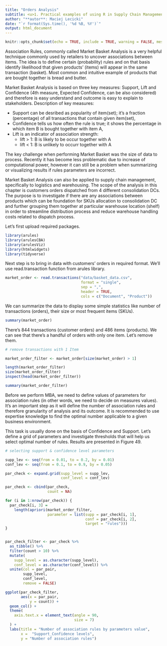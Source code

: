 ```yaml
---
title: "Orders Analysis"
subtitle: <u>1. Practical examples of using R in Supply Chain Management.</u>
author: "**autor**: Maciej Lecicki"
date: "`r format(Sys.time(), '%d %B, %Y')`"
output: html_document
---
```


```r
knitr::opts_chunk$set(echo = TRUE, include = TRUE, warning = FALSE, message = FALSE, fig.pos = "H")
```


Association Rules, commonly called Market Basket Analysis is a very helpful technique commonly used by retailers to uncover associations between items. \newline
The idea is to define certain (probability) rules and on that basis identify likelihood that given products' (items) will appear in the same transaction (basket).
Most common and intuitive example of products that are bought together is bread and butter.

Market Basket Analysis is based on three key measures: Support, Lift and Confidence (4th measure, Expected Confidence, can be also considered) and therefore is easy understand and outcome is easy to explain to stakeholders. \newline
Description of key measures: 

* Support can be desribed as popularity of item(set); it's a fraction (percentage) of all transactions that contain given item(set),
* Confidence tells us how often the rule is true; it shows the percentage in which item B is bought together with item A,
* Lift is an indicator of association strength: 
  - lift > 1: B is likely to be occur together with A
  - lift < 1: B is unlikely to occurr together with A


The key challenge when performing Market Basket was the size of data to process. Recently it has become less problematic due to increase of computational power, however it can still be a problem when summarizing or visualizing results if rules parameters are incorrect.\newline

Market Basket Analysis can also be applied to supply chain management, specifically to logistics and warehousing. \newline 
The scope of the analysis in this chapter is customers orders dispatched from 4 different consolidation DCs. The purpose is to investigate if there are any associations between products which can be foundation for SKUs allocation to consolidation DC and further grouping them together at particular warehouse location (shelf) in order to streamline distribution process and reduce warehouse handling costs related to dispatch process.\newline


Let's first upload required packages.

```r
library(arules)
library(arulesCBA)
library(arulesViz)
library(htmlwidgets)
library(tidyverse)
```


Next step is to bring in data with customers' orders in required format.
We'll use read.transaction function from arules library.

```r
market_order <- read.transactions("data/basket_data.csv",
                                  format = "single",
                                  sep = ",",
                                  header = TRUE,
                                  cols = c("Document", "Product"))
```


\pagebreak
We can summarize the data to display some simple statistics like number of transactions (orders), their size or most frequent items (SKUs).

```r
summary(market_order)
```
\pagebreak
There's 844 transactions (customer orders) and 486 items (products).\newline
We can see that there's a handful of orders with only one item. 
Let's remove them.


```r

# remove transactions with 1 Item

market_order_filter <- market_order[size(market_order) > 1]

length(market_order_filter)
size(market_order_filter)
inspect(head(market_order_filter))
```

```r
summary(market_order_filter)
```


Before we perform MBA, we need to define values of parameters for association rules (in other words, we need to decide on measures values). \newline
It's an important step as it will define the number of association rules and therefore granularity of analysis and its outcome. It is recommended to use expertise knowledge to find the optimal number applicable to a given business environment.\newline

This task is usually done on the basis of Confidence and Support. Let's define a grid of parameters and investigate thresholds that will help us select optimal number of rules.\newline
Results are presented in Figure 49.

```r
# selecting support & confidence level parameters

supp_lev <- seq(from = 0.01, to = 0.2, by = 0.01)
conf_lev <- seq(from = 0.1, to = 0.9, by = 0.05)

par_check <- expand.grid(supp_level = supp_lev, 
                         conf_level = conf_lev)

par_check <- cbind(par_check,
                   count = NA)

for (i in 1:nrow(par_check)) {
  par_check[i, 3] =
    length(apriori(market_order_filter,
                   parameter = list(supp = par_check[i, 1],
                                    conf = par_check[i, 2],
                                    target = "rules")))
}


par_check_filter <- par_check %>%
  as_tibble() %>%
  filter(count > 10) %>%
  mutate(
    supp_level = as.character(supp_level),
    conf_level = as.character(conf_level)) %>%
  unite(col = par_pair,
        supp_level, 
        conf_level,
        remove = FALSE)
```

```r

ggplot(par_check_filter,
       aes(x = par_pair,
           y = count)) +
  geom_col() +
  theme(
    axis.text.x = element_text(angle = 90,
                               size = 7)
  ) +
  labs(title = "Number of association rules by parameters value",
       x =  "Support_Confidence levels",
       y = "Number of association rules")

```

<!-- market_order <- read.transactions("data/basket_data.csv", -->
<!--                                   format = "single", -->
<!--                                   sep = ",", -->
<!--                                   header = TRUE, -->
<!--                                   cols = c("Document", "Product")) -->

<!-- length(market_order) -->

<!-- size(market_order) -->

<!-- inspect(head(market_order)) -->

<!-- # remove transactions with 1 Item -->

<!-- market_order_filter <- market_order[size(market_order) > 1] -->

<!-- length(market_order_filter) -->

<!-- size(market_order_filter) -->

<!-- inspect(head(market_order_filter)) -->


<!-- summary(market_order_filter) -->

<!-- # co-occurence matrix - chiSquared: coexistance test which returns p-value -->
<!-- # HO: co-occurence of rows & columns (items) is independent (p-value > alpha) -->
<!-- # HA: co-occurence of rows & columns (items) is dependent of each other (p-value < alpha) -->

<!-- crossTable(market_order_filter, measure = "chiSquared", sort = TRUE)[1:8, 1:8] -->
<!-- # co-occurance of some items is dependent of each other -->

<!-- # let's see transactions sparsity -->
<!-- image(market_order_filter) -->

<!-- # most frequent items -->
<!-- crossTable(market_order_filter, sort = TRUE)[1:10, 1:10] -->

<!-- # frequency plots -->
<!-- itemFrequencyPlot(market_order_filter, -->
<!--                   topN = 10, -->
<!--                   main = "Absolute Product Frequency", -->
<!--                   type = "absolute", -->
<!--                   horiz = TRUE, -->
<!--                   col = "orange") -->

<!-- # barplot(sort(table(unlist(LIST(market_order_filter))), decreasing = TRUE)[1:10], -->
<!-- #         horiz = TRUE, las = 1, col = "steelblue3") -->

<!-- # Key association measures: -->

<!-- # 1. Support (popularity of item(set) ) -->
<!-- #    fraction (percentage) of all transactions that contain given item(set) -->

<!-- # 2. Confidence (how often the rule is true) -->
<!-- #    shows the percentage in which Y is bought together with X -->

<!-- # 3. Lift (how strong is the association) -->
<!-- #   lift > 1: Y is likely to be bought when X is bougth -->
<!-- #   lift < 1: Y is unlikely to be bought when X is bougth -->

<!-- # Count tells how many times given item(set) appeared in all transactions -->

<!-- # selecting support & confidence level parameters -->

<!-- supp_lev <- seq(from = 0.005, to = 0.02, by = 0.001) -->
<!-- conf_lev <- seq(from = 0.1, to = 0.9, by = 0.05) -->

<!-- par_check <- expand.grid(supp_level = supp_lev,  -->
<!--                          conf_level = conf_lev) -->

<!-- par_check <- cbind(par_check, -->
<!--                    count = NA) -->

<!-- for (i in 1:nrow(par_check)) { -->
<!--   par_check[i, 3] = -->
<!--     length(apriori(market_order_filter, -->
<!--                    parameter = list(supp = par_check[i, 1], -->
<!--                                   conf = par_check[i, 2], -->
<!--                                   target = "rules"))) -->
<!-- } -->


<!-- par_check_filter <- par_check %>% -->
<!--   as_tibble() %>% -->
<!--   filter(count > 10) %>% -->
<!--   mutate( -->
<!--     supp_level = as.character(supp_level), -->
<!--     conf_level = as.character(conf_level)) %>% -->
<!--   unite(col = par_pair, -->
<!--           supp_level,  -->
<!--           conf_level, -->
<!--           remove = FALSE) -->

<!-- ggplot(par_check_filter, -->
<!--        aes(x = par_pair, -->
<!--            y = count)) + -->
<!--   geom_col() + -->
<!--   theme( -->
<!--     axis.text.x = element_text(angle = 90, -->
<!--                                size = 7) -->
<!--   ) + -->
<!--   labs(title = "Number of association rules by parameters value", -->
<!--        x =  "Support_Confidence levels", -->
<!--        y = "Number of association rules") -->

<!-- # apriori function for frequent itemsets with -->
<!-- # support = 0.01, -->
<!-- # confidence = 0.3 -->

<!-- trans_frequent = apriori(market_order_filter, -->
<!--                          parameter = list( -->
<!--                            supp = 0.01, -->
<!--                            conf = 0.3, -->
<!--                            minlen = 2, -->
<!--                            target = "frequent itemsets") -->
<!--                          ) -->

<!-- # retrieve results -->
<!-- inspect(sort(trans_frequent, by = "support")) -->

<!-- # apriori function for rules -->

<!-- trans_rules = apriori(market_order_filter, -->
<!--                          parameter = list( -->
<!--                            supp = 0.01, -->
<!--                            conf = 0.3, -->
<!--                            minlen = 2, -->
<!--                            target = "rules"), -->
<!--                       control = list(verbose = FALSE) -->
<!-- ) -->

<!-- inspect(sort(trans_rules, by = "lift")) -->

<!-- # subsetting rules (example) -->

<!-- inspect(subset(trans_frequent, -->
<!--                subset = items %in% c("A338HC") & support > 0.01) -->
<!--         ) -->

<!-- # interactive visualization of rules -->

<!-- # summary -->
<!-- plot(trans_rules, engine = "plotly") -->

<!-- #interactive product selection -->
<!-- inspectDT(trans_rules) -->

<!-- #graph -->
<!-- plot(trans_rules, method = "graph", -->
<!--      engine = "htmlwidget") -->

<!-- # to save widget -->

<!-- # rules_html = plot(trans_rules, method = "graph", -->
<!-- #                   engine = "htmlwidget") -->
<!-- # saveWidget(rules_html, file = "trans_rules.html") -->
<!-- # saveAsGraph(rules_html, file = "trans_rules.graphml") -->

<!-- # grouped rules -->
<!-- plot(trans_rules, method = "grouped", measure = "lift", shading = "confidence") -->

<!-- # parallel coordinates plot -->
<!-- plot(trans_rules, method = "paracoord") -->
<!-- # not applicable here as association rules are 1:1 -->

<!-- # Shiny app -->
<!-- ruleExplorer(trans_rules) -->
